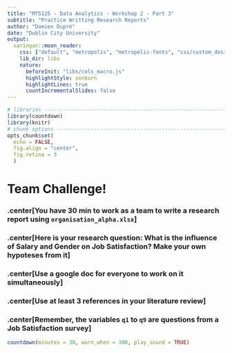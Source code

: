 ```yaml
---
title: "MT5125 - Data Analytics - Workshop 2 - Part 3"
subtitle: "Practice Writting Research Reports"
author: "Damien Dupré"
date: "Dublin City University"
output:
  xaringan::moon_reader:
    css: ["default", "metropolis", "metropolis-fonts", "css/custom_design.css"]
    lib_dir: libs
    nature:
      beforeInit: "libs/cols_macro.js"
      highlightStyle: zenburn
      highlightLines: true
      countIncrementalSlides: false
---
```


```r
# libraries --------------------------------------------------------------------
library(countdown)
library(knitr)
# chunk options ----------------------------------------------------------------
opts_chunk$set(
  echo = FALSE,
  fig.align = "center", 
  fig.retina = 3
  )
```

# Team Challenge!

### .center[You have 30 min to **work as a team to write a research report** using `organisation_alpha.xlsx`]

### .center[Here is your research question: **What is the influence of Salary and Gender on Job Satisfaction?** Make your own hypoteses from it]

### .center[Use a **google doc** for everyone to work on it simultaneously]

### .center[Use at least **3 references** in your literature review]

### .center[Remember, the variables `q1` to `q9` are questions from a **Job Satisfaction survey**]

```r
countdown(minutes = 30, warn_when = 300, play_sound = TRUE)
```